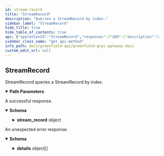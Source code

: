 ```yaml
---
id: stream-record
title: "StreamRecord"
description: "Queries a StreamRecord by index."
sidebar_label: "StreamRecord"
hide_title: true
hide_table_of_contents: true
api: {"operationId":"StreamRecord","responses":{"200":{"description":"A successful response.","content":{"*/*":{"schema":{"type":"object","properties":{"stream_record":{"type":"object","properties":{"account":{"type":"string","title":"account address"},"crud_timestamp":{"type":"string","format":"int64","title":"latest update timestamp of the stream record"},"netflow_rate":{"type":"string","description":"The per-second rate that an account's balance is changing.\nIt is the sum of the account's inbound and outbound flow rates."},"static_balance":{"type":"string","description":"The balance of the stream account at the latest CRUD timestamp."},"buffer_balance":{"type":"string","title":"reserved balance of the stream account\nIf the netflow rate is negative, the reserved balance is `netflow_rate * reserve_time`"},"lock_balance":{"type":"string","title":"the locked balance of the stream account after it puts a new object and before the object is sealed"},"status":{"title":"the status of the stream account","type":"string","enum":["STREAM_ACCOUNT_STATUS_ACTIVE","STREAM_ACCOUNT_STATUS_FROZEN"],"default":"STREAM_ACCOUNT_STATUS_ACTIVE","description":"- STREAM_ACCOUNT_STATUS_ACTIVE: STREAM_ACCOUNT_STATUS_ACTIVE defines the active status of a stream account.\n - STREAM_ACCOUNT_STATUS_FROZEN: STREAM_ACCOUNT_STATUS_FROZEN defines the frozen status of a stream account.\nA frozen stream account cannot be used as payment address for buckets.\nIt can be unfrozen by depositing more BNB to the stream account."},"settle_timestamp":{"type":"string","format":"int64","title":"the unix timestamp when the stream account will be settled"},"out_flows":{"type":"array","items":{"type":"object","properties":{"to_address":{"type":"string","title":"stream account address who receives the flow, usually SP(service provider)"},"rate":{"type":"string","title":"flow rate"}},"title":"OutFlow defines the accumulative outflow stream rate in BNB\nfrom a stream account to a Storage Provider"},"title":"the accumulated outflow rates of the stream account"}},"title":"Stream Payment Record of a stream account"}}}}}},"default":{"description":"An unexpected error response.","content":{"*/*":{"schema":{"type":"object","properties":{"error":{"type":"string"},"code":{"type":"integer","format":"int32"},"message":{"type":"string"},"details":{"type":"array","items":{"type":"object","properties":{"type_url":{"type":"string"},"value":{"type":"string","format":"byte"}}}}}}}}}},"parameters":[{"name":"account","in":"path","required":true,"schema":{"type":"string"}}],"tags":["Query"],"description":"Queries a StreamRecord by index.","method":"get","path":"/greenfield/payment/stream_record/{account}","servers":[{"url":"https://gnfd-testnet-fullnode-tendermint-us.bnbchain.org"}],"info":{"title":"Greenfield - gRPC Gateway docs","description":"A REST interface for state queries","version":"1.0.0"},"postman":{"name":"Queries a StreamRecord by index.","description":{"type":"text/plain"},"url":{"path":["greenfield","payment","stream_record",":account"],"host":["{{baseUrl}}"],"query":[],"variable":[{"disabled":false,"description":{"content":"(Required) ","type":"text/plain"},"type":"any","value":"","key":"account"}]},"header":[{"key":"Accept","value":"*/*"}],"method":"GET"}}
sidebar_class_name: "get api-method"
info_path: docs/greenfield-api/greenfield-grpc-gateway-docs
custom_edit_url: null
---
```



## StreamRecord

StreamRecord queries a StreamRecord by index.

<details style={{"marginBottom":"1rem"}} data-collapsed={false} open={true}><summary style={{}}><strong>Path Parameters</strong></summary><div><ul><ParamsItem className={"paramsItem"} param={{"name":"account","in":"path","required":true,"schema":{"type":"string"}}}></ParamsItem></ul></div></details><div><ApiTabs><TabItem label={"200"} value={"200"}><div>

A successful response.

</div><div><MimeTabs schemaType={"response"}><TabItem label={"*/*"} value={"*/*"}><SchemaTabs><TabItem label={"Schema"} value={"Schema"}><details style={{}} data-collapsed={false} open={true}><summary style={{"textAlign":"left"}}><strong>Schema</strong></summary><div style={{"textAlign":"left","marginLeft":"1rem"}}></div><ul style={{"marginLeft":"1rem"}}><SchemaItem collapsible={true} className={"schemaItem"}><details style={{}}><summary style={{}}><strong>stream_record</strong><span style={{"opacity":"0.6"}}> object</span></summary><div style={{"marginLeft":"1rem"}}><SchemaItem collapsible={false} name={"account"} required={false} schemaName={"account address"} qualifierMessage={undefined} schema={{"type":"string","title":"account address"}}></SchemaItem><SchemaItem collapsible={false} name={"crud_timestamp"} required={false} schemaName={"int64"} qualifierMessage={undefined} schema={{"type":"string","format":"int64","title":"latest update timestamp of the stream record"}}></SchemaItem><SchemaItem collapsible={false} name={"netflow_rate"} required={false} schemaName={"string"} qualifierMessage={undefined} schema={{"type":"string","description":"The per-second rate that an account's balance is changing.\nIt is the sum of the account's inbound and outbound flow rates."}}></SchemaItem><SchemaItem collapsible={false} name={"static_balance"} required={false} schemaName={"string"} qualifierMessage={undefined} schema={{"type":"string","description":"The balance of the stream account at the latest CRUD timestamp."}}></SchemaItem><SchemaItem collapsible={false} name={"buffer_balance"} required={false} schemaName={"reserved balance of the stream account\nIf the netflow rate is negative, the reserved balance is `netflow_rate * reserve_time`"} qualifierMessage={undefined} schema={{"type":"string","title":"reserved balance of the stream account\nIf the netflow rate is negative, the reserved balance is `netflow_rate * reserve_time`"}}></SchemaItem><SchemaItem collapsible={false} name={"lock_balance"} required={false} schemaName={"the locked balance of the stream account after it puts a new object and before the object is sealed"} qualifierMessage={undefined} schema={{"type":"string","title":"the locked balance of the stream account after it puts a new object and before the object is sealed"}}></SchemaItem><SchemaItem collapsible={false} name={"status"} required={false} schemaName={"the status of the stream account"} qualifierMessage={"**Possible values:** [`STREAM_ACCOUNT_STATUS_ACTIVE`, `STREAM_ACCOUNT_STATUS_FROZEN`]"} schema={{"title":"the status of the stream account","type":"string","enum":["STREAM_ACCOUNT_STATUS_ACTIVE","STREAM_ACCOUNT_STATUS_FROZEN"],"default":"STREAM_ACCOUNT_STATUS_ACTIVE","description":"- STREAM_ACCOUNT_STATUS_ACTIVE: STREAM_ACCOUNT_STATUS_ACTIVE defines the active status of a stream account.\n - STREAM_ACCOUNT_STATUS_FROZEN: STREAM_ACCOUNT_STATUS_FROZEN defines the frozen status of a stream account.\nA frozen stream account cannot be used as payment address for buckets.\nIt can be unfrozen by depositing more BNB to the stream account."}}></SchemaItem><SchemaItem collapsible={false} name={"settle_timestamp"} required={false} schemaName={"int64"} qualifierMessage={undefined} schema={{"type":"string","format":"int64","title":"the unix timestamp when the stream account will be settled"}}></SchemaItem><SchemaItem collapsible={true} className={"schemaItem"}><details style={{}}><summary style={{}}><strong>out_flows</strong><span style={{"opacity":"0.6"}}> object[]</span></summary><div style={{"marginLeft":"1rem"}}><li><div style={{"fontSize":"var(--ifm-code-font-size)","opacity":"0.6","marginLeft":"-.5rem","paddingBottom":".5rem"}}>Array [</div></li><SchemaItem collapsible={false} name={"to_address"} required={false} schemaName={"stream account address who receives the flow, usually SP(service provider)"} qualifierMessage={undefined} schema={{"type":"string","title":"stream account address who receives the flow, usually SP(service provider)"}}></SchemaItem><SchemaItem collapsible={false} name={"rate"} required={false} schemaName={"flow rate"} qualifierMessage={undefined} schema={{"type":"string","title":"flow rate"}}></SchemaItem><li><div style={{"fontSize":"var(--ifm-code-font-size)","opacity":"0.6","marginLeft":"-.5rem"}}>]</div></li></div></details></SchemaItem></div></details></SchemaItem></ul></details></TabItem><TabItem label={"Example (from schema)"} value={"Example (from schema)"}><ResponseSamples responseExample={"{\n  \"stream_record\": {\n    \"account\": \"string\",\n    \"crud_timestamp\": \"string\",\n    \"netflow_rate\": \"string\",\n    \"static_balance\": \"string\",\n    \"buffer_balance\": \"string\",\n    \"lock_balance\": \"string\",\n    \"status\": \"STREAM_ACCOUNT_STATUS_ACTIVE\",\n    \"settle_timestamp\": \"string\",\n    \"out_flows\": [\n      {\n        \"to_address\": \"string\",\n        \"rate\": \"string\"\n      }\n    ]\n  }\n}"} language={"json"}></ResponseSamples></TabItem></SchemaTabs></TabItem></MimeTabs></div></TabItem><TabItem label={"default"} value={"default"}><div>

An unexpected error response.

</div><div><MimeTabs schemaType={"response"}><TabItem label={"*/*"} value={"*/*"}><SchemaTabs><TabItem label={"Schema"} value={"Schema"}><details style={{}} data-collapsed={false} open={true}><summary style={{"textAlign":"left"}}><strong>Schema</strong></summary><div style={{"textAlign":"left","marginLeft":"1rem"}}></div><ul style={{"marginLeft":"1rem"}}><SchemaItem collapsible={false} name={"error"} required={false} schemaName={"string"} qualifierMessage={undefined} schema={{"type":"string"}}></SchemaItem><SchemaItem collapsible={false} name={"code"} required={false} schemaName={"int32"} qualifierMessage={undefined} schema={{"type":"integer","format":"int32"}}></SchemaItem><SchemaItem collapsible={false} name={"message"} required={false} schemaName={"string"} qualifierMessage={undefined} schema={{"type":"string"}}></SchemaItem><SchemaItem collapsible={true} className={"schemaItem"}><details style={{}}><summary style={{}}><strong>details</strong><span style={{"opacity":"0.6"}}> object[]</span></summary><div style={{"marginLeft":"1rem"}}><li><div style={{"fontSize":"var(--ifm-code-font-size)","opacity":"0.6","marginLeft":"-.5rem","paddingBottom":".5rem"}}>Array [</div></li><SchemaItem collapsible={false} name={"type_url"} required={false} schemaName={"string"} qualifierMessage={undefined} schema={{"type":"string"}}></SchemaItem><SchemaItem collapsible={false} name={"value"} required={false} schemaName={"byte"} qualifierMessage={undefined} schema={{"type":"string","format":"byte"}}></SchemaItem><li><div style={{"fontSize":"var(--ifm-code-font-size)","opacity":"0.6","marginLeft":"-.5rem"}}>]</div></li></div></details></SchemaItem></ul></details></TabItem><TabItem label={"Example (from schema)"} value={"Example (from schema)"}><ResponseSamples responseExample={"{\n  \"error\": \"string\",\n  \"code\": 0,\n  \"message\": \"string\",\n  \"details\": [\n    {\n      \"type_url\": \"string\",\n      \"value\": \"string\"\n    }\n  ]\n}"} language={"json"}></ResponseSamples></TabItem></SchemaTabs></TabItem></MimeTabs></div></TabItem></ApiTabs></div>
      